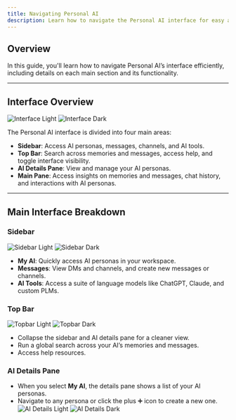 ```yaml
---
title: Navigating Personal AI
description: Learn how to navigate the Personal AI interface for easy access to AI personas, messages, channels, and tools.
---
```


## Overview

In this guide, you'll learn how to navigate Personal AI’s interface efficiently, including details on each main section and its functionality.

---
## **Interface Overview**

<img
  className="block dark:hidden"
  src="/images/interface.png"
  alt="Interface Light"
/>
<img
  className="hidden dark:block"
  src="/images/interface.png"
  alt="Interface Dark"
/>

The Personal AI interface is divided into four main areas:

- **Sidebar**: Access AI personas, messages, channels, and AI tools.
- **Top Bar**: Search across memories and messages, access help, and toggle interface visibility.
- **AI Details Pane**: View and manage your AI personas.
- **Main Pane**: Access insights on memories and messages, chat history, and interactions with AI personas.

---
## **Main Interface Breakdown**

### **Sidebar**
<img
  className="block dark:hidden"
  src="/images/sidebar.png"
  alt="Sidebar Light"
/>
<img
  className="hidden dark:block"
  src="/images/sidebar.png"
  alt="Sidebar Dark"
/>
- **My AI**: Quickly access AI personas in your workspace.
- **Messages**: View DMs and channels, and create new messages or channels.
- **AI Tools**: Access a suite of language models like ChatGPT, Claude, and custom PLMs.

### **Top Bar**
<img
  className="block dark:hidden"
  src="/images/topbar.png"
  alt="Topbar Light"
/>
<img
  className="hidden dark:block"
  src="/images/topbar.png"
  alt="Topbar Dark"
/>
- Collapse the sidebar and AI details pane for a cleaner view.
- Run a global search across your AI’s memories and messages.
- Access help resources.

### **AI Details Pane**
- When you select **My AI**, the details pane shows a list of your AI personas.
- Navigate to any persona or click the plus ➕ icon to create a new one.
<img
  className="block dark:hidden"
  src="/images/aidetails.png"
  alt="AI Details Light"
/>
<img
  className="hidden dark:block"
  src="/images/aidetails.png"
  alt="AI Details Dark"
/>
